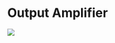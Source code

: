 = Output Amplifier =

<img src="https://raw.githubusercontent.com/land-boards/lb-boards/master/SYNTHS/ER-PROTO-02_SET/ER-DELAY-01/Docs/OUTPUT/OUT_AMP_01.PNG"></img>

